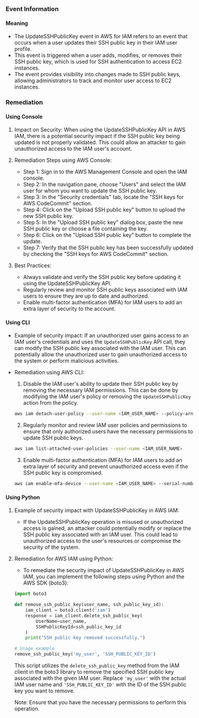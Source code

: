 
### Event Information

#### Meaning

- The UpdateSSHPublicKey event in AWS for IAM refers to an event that occurs when a user updates their SSH public key in their IAM user profile.
- This event is triggered when a user adds, modifies, or removes their SSH public key, which is used for SSH authentication to access EC2 instances.
- The event provides visibility into changes made to SSH public keys, allowing administrators to track and monitor user access to EC2 instances.

### Remediation

#### Using Console

1. Impact on Security: When using the UpdateSSHPublicKey API in AWS IAM, there is a potential security impact if the SSH public key being updated is not properly validated. This could allow an attacker to gain unauthorized access to the IAM user's account.

2. Remediation Steps using AWS Console:
   - Step 1: Sign in to the AWS Management Console and open the IAM console.
   - Step 2: In the navigation pane, choose "Users" and select the IAM user for whom you want to update the SSH public key.
   - Step 3: In the "Security credentials" tab, locate the "SSH keys for AWS CodeCommit" section.
   - Step 4: Click on the "Upload SSH public key" button to upload the new SSH public key.
   - Step 5: In the "Upload SSH public key" dialog box, paste the new SSH public key or choose a file containing the key.
   - Step 6: Click on the "Upload SSH public key" button to complete the update.
   - Step 7: Verify that the SSH public key has been successfully updated by checking the "SSH keys for AWS CodeCommit" section.

3. Best Practices:
   - Always validate and verify the SSH public key before updating it using the UpdateSSHPublicKey API.
   - Regularly review and monitor SSH public keys associated with IAM users to ensure they are up to date and authorized.
   - Enable multi-factor authentication (MFA) for IAM users to add an extra layer of security to the account.

#### Using CLI

- Example of security impact: If an unauthorized user gains access to an IAM user's credentials and uses the `UpdateSSHPublicKey` API call, they can modify the SSH public key associated with the IAM user. This can potentially allow the unauthorized user to gain unauthorized access to the system or perform malicious activities.

- Remediation using AWS CLI:
  1. Disable the IAM user's ability to update their SSH public key by removing the necessary IAM permissions. This can be done by modifying the IAM user's policy or removing the `UpdateSSHPublicKey` action from the policy.
  
    ```bash
    aws iam detach-user-policy --user-name <IAM_USER_NAME> --policy-arn <POLICY_ARN>
    ```
    
  2. Regularly monitor and review IAM user policies and permissions to ensure that only authorized users have the necessary permissions to update SSH public keys.
  
    ```bash
    aws iam list-attached-user-policies --user-name <IAM_USER_NAME>
    ```
    
  3. Enable multi-factor authentication (MFA) for IAM users to add an extra layer of security and prevent unauthorized access even if the SSH public key is compromised.
  
    ```bash
    aws iam enable-mfa-device --user-name <IAM_USER_NAME> --serial-number <MFA_DEVICE_SERIAL_NUMBER> --authentication-code1 <CODE1> --authentication-code2 <CODE2>
    ```

#### Using Python

1. Example of security impact with UpdateSSHPublicKey in AWS IAM:
   - If the UpdateSSHPublicKey operation is misused or unauthorized access is gained, an attacker could potentially modify or replace the SSH public key associated with an IAM user. This could lead to unauthorized access to the user's resources or compromise the security of the system.

2. Remediation for AWS IAM using Python:
   - To remediate the security impact of UpdateSSHPublicKey in AWS IAM, you can implement the following steps using Python and the AWS SDK (boto3):

   ```python
   import boto3

   def remove_ssh_public_key(user_name, ssh_public_key_id):
       iam_client = boto3.client('iam')
       response = iam_client.delete_ssh_public_key(
           UserName=user_name,
           SSHPublicKeyId=ssh_public_key_id
       )
       print("SSH public key removed successfully.")

   # Usage example
   remove_ssh_public_key('my_user', 'SSH_PUBLIC_KEY_ID')
   ```

   This script utilizes the `delete_ssh_public_key` method from the IAM client in the boto3 library to remove the specified SSH public key associated with the given IAM user. Replace `'my_user'` with the actual IAM user name and `'SSH_PUBLIC_KEY_ID'` with the ID of the SSH public key you want to remove.

   Note: Ensure that you have the necessary permissions to perform this operation.

